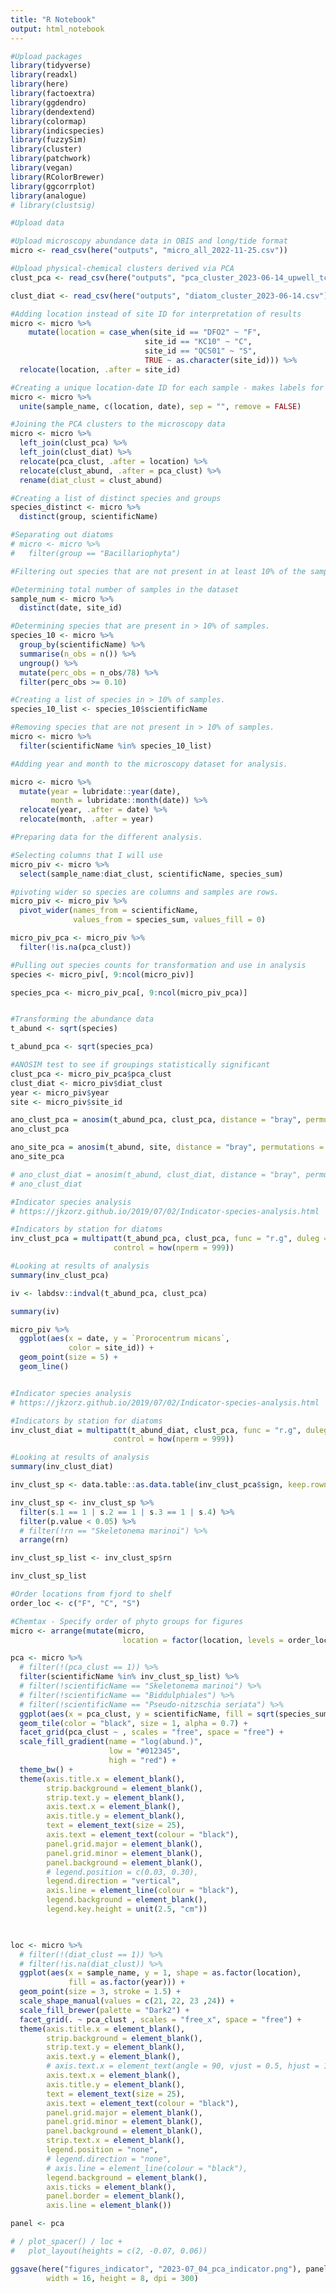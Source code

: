 ```yaml
---
title: "R Notebook"
output: html_notebook
---
```


```r
#Upload packages
library(tidyverse)
library(readxl)
library(here)
library(factoextra)
library(ggdendro)
library(dendextend)
library(colormap)
library(indicspecies)
library(fuzzySim)
library(cluster)
library(patchwork)
library(vegan)
library(RColorBrewer)
library(ggcorrplot) 
library(analogue)
# library(clustsig)

```

```r
#Upload data

#Upload microscopy abundance data in OBIS and long/tide format
micro <- read_csv(here("outputs", "micro_all_2022-11-25.csv")) 

#Upload physical-chemical clusters derived via PCA
clust_pca <- read_csv(here("outputs", "pca_cluster_2023-06-14_upwell_tchla.csv"))

clust_diat <- read_csv(here("outputs", "diatom_cluster_2023-06-14.csv"))

```

```r

#Adding location instead of site ID for interpretation of results
micro <- micro %>% 
    mutate(location = case_when(site_id == "DFO2" ~ "F",
                              site_id == "KC10" ~ "C",
                              site_id == "QCS01" ~ "S",
                              TRUE ~ as.character(site_id))) %>% 
  relocate(location, .after = site_id)

#Creating a unique location-date ID for each sample - makes labels for plotting by dendrogram more informative 
micro <- micro %>% 
  unite(sample_name, c(location, date), sep = "", remove = FALSE)

#Joining the PCA clusters to the microscopy data
micro <- micro %>% 
  left_join(clust_pca) %>% 
  left_join(clust_diat) %>% 
  relocate(pca_clust, .after = location) %>% 
  relocate(clust_abund, .after = pca_clust) %>% 
  rename(diat_clust = clust_abund)

```

```r
#Creating a list of distinct species and groups
species_distinct <- micro %>% 
  distinct(group, scientificName)

#Separating out diatoms
# micro <- micro %>%
#   filter(group == "Bacillariophyta")
```

```r
#Filtering out species that are not present in at least 10% of the samples - this is important for the clustering and nMDS methods I am using as these species can skew the results.

#Determining total number of samples in the dataset
sample_num <- micro %>% 
  distinct(date, site_id)

#Determining species that are present in > 10% of samples.
species_10 <- micro %>% 
  group_by(scientificName) %>% 
  summarise(n_obs = n()) %>%
  ungroup() %>% 
  mutate(perc_obs = n_obs/78) %>% 
  filter(perc_obs >= 0.10)

#Creating a list of species in > 10% of samples.
species_10_list <- species_10$scientificName

#Removing species that are not present in > 10% of samples.
micro <- micro %>% 
  filter(scientificName %in% species_10_list)

```

```r
#Adding year and month to the microscopy dataset for analysis.

micro <- micro %>% 
  mutate(year = lubridate::year(date),
         month = lubridate::month(date)) %>% 
  relocate(year, .after = date) %>% 
  relocate(month, .after = year)
```

```r
#Preparing data for the different analysis.

#Selecting columns that I will use
micro_piv <- micro %>% 
  select(sample_name:diat_clust, scientificName, species_sum)

#pivoting wider so species are columns and samples are rows.
micro_piv <- micro_piv %>% 
  pivot_wider(names_from = scientificName, 
              values_from = species_sum, values_fill = 0) 

micro_piv_pca <- micro_piv %>% 
  filter(!is.na(pca_clust))

```


```r
#Pulling out species counts for transformation and use in analysis
species <- micro_piv[, 9:ncol(micro_piv)]

species_pca <- micro_piv_pca[, 9:ncol(micro_piv_pca)]


#Transforming the abundance data
t_abund <- sqrt(species)

t_abund_pca <- sqrt(species_pca)

```


```r
#ANOSIM test to see if groupings statistically significant 
clust_pca <- micro_piv_pca$pca_clust
clust_diat <- micro_piv$diat_clust
year <- micro_piv$year
site <- micro_piv$site_id

ano_clust_pca = anosim(t_abund_pca, clust_pca, distance = "bray", permutations = 9999)
ano_clust_pca

ano_site_pca = anosim(t_abund, site, distance = "bray", permutations = 9999)
ano_site_pca

# ano_clust_diat = anosim(t_abund, clust_diat, distance = "bray", permutations = 9999)
# ano_clust_diat


```


```r
#Indicator species analysis
# https://jkzorz.github.io/2019/07/02/Indicator-species-analysis.html

#Indicators by station for diatoms
inv_clust_pca = multipatt(t_abund_pca, clust_pca, func = "r.g", duleg = F,
                       control = how(nperm = 999))

#Looking at results of analysis
summary(inv_clust_pca)

iv <- labdsv::indval(t_abund_pca, clust_pca)

summary(iv)
```


```r
micro_piv %>% 
  ggplot(aes(x = date, y = `Prorocentrum micans`,
             color = site_id)) +
  geom_point(size = 5) +
  geom_line()
```
```r

```



```r
#Indicator species analysis
# https://jkzorz.github.io/2019/07/02/Indicator-species-analysis.html

#Indicators by station for diatoms
inv_clust_diat = multipatt(t_abund_diat, clust_pca, func = "r.g", duleg = T,
                       control = how(nperm = 999))

#Looking at results of analysis
summary(inv_clust_diat)
```

```r

inv_clust_sp <- data.table::as.data.table(inv_clust_pca$sign, keep.rownames = TRUE)

inv_clust_sp <- inv_clust_sp %>%
  filter(s.1 == 1 | s.2 == 1 | s.3 == 1 | s.4) %>%
  filter(p.value < 0.05) %>%
  # filter(!rn == "Skeletonema marinoi") %>%
  arrange(rn)

inv_clust_sp_list <- inv_clust_sp$rn

inv_clust_sp_list

```

```r
#Order locations from fjord to shelf
order_loc <- c("F", "C", "S")

#Chemtax - Specify order of phyto groups for figures
micro <- arrange(mutate(micro,
                         location = factor(location, levels = order_loc)))
```



```r
pca <- micro %>%   
  # filter(!(pca_clust == 1)) %>% 
  filter(scientificName %in% inv_clust_sp_list) %>%
  # filter(!scientificName == "Skeletonema marinoi") %>% 
  # filter(!scientificName == "Biddulphiales") %>% 
  # filter(!scientificName == "Pseudo-nitzschia seriata") %>% 
  ggplot(aes(x = pca_clust, y = scientificName, fill = sqrt(species_sum))) +
  geom_tile(color = "black", size = 1, alpha = 0.7) +
  facet_grid(pca_clust ~ , scales = "free", space = "free") +
  scale_fill_gradient(name = "log(abund.)",
                      low = "#012345",
                      high = "red") +
  theme_bw() +
  theme(axis.title.x = element_blank(),
        strip.background = element_blank(),
        strip.text.y = element_blank(),
        axis.text.x = element_blank(),
        axis.title.y = element_blank(),
        text = element_text(size = 25),
        axis.text = element_text(colour = "black"),
        panel.grid.major = element_blank(),
        panel.grid.minor = element_blank(),
        panel.background = element_blank(),
        # legend.position = c(0.03, 0.30),
        legend.direction = "vertical",
        axis.line = element_line(colour = "black"),
        legend.background = element_blank(),
        legend.key.height = unit(2.5, "cm"))


 
loc <- micro %>%
  # filter(!(diat_clust == 1)) %>% 
  # filter(!is.na(diat_clust)) %>%
  ggplot(aes(x = sample_name, y = 1, shape = as.factor(location),
             fill = as.factor(year))) +
  geom_point(size = 3, stroke = 1.5) +
  scale_shape_manual(values = c(21, 22, 23 ,24)) + 
  scale_fill_brewer(palette = "Dark2") +
  facet_grid(. ~ pca_clust , scales = "free_x", space = "free") +
  theme(axis.title.x = element_blank(),
        strip.background = element_blank(),
        strip.text.y = element_blank(),
        axis.text.y = element_blank(),
        # axis.text.x = element_text(angle = 90, vjust = 0.5, hjust = 1),
        axis.text.x = element_blank(),
        axis.title.y = element_blank(),
        text = element_text(size = 25),
        axis.text = element_text(colour = "black"),
        panel.grid.major = element_blank(),
        panel.grid.minor = element_blank(),
        panel.background = element_blank(),
        strip.text.x = element_blank(),
        legend.position = "none",
        # legend.direction = "none",
        # axis.line = element_line(colour = "black"),
        legend.background = element_blank(),
        axis.ticks = element_blank(),
        panel.border = element_blank(),
        axis.line = element_blank())

panel <- pca 

# / plot_spacer() / loc +
#   plot_layout(heights = c(2, -0.07, 0.06))

ggsave(here("figures_indicator", "2023-07_04_pca_indicator.png"), panel,
        width = 16, height = 8, dpi = 300)
```






























